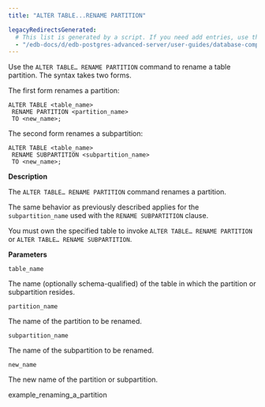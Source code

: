 ```yaml
---
title: "ALTER TABLE...RENAME PARTITION"

legacyRedirectsGenerated:
  # This list is generated by a script. If you need add entries, use the `legacyRedirects` key.
  - "/edb-docs/d/edb-postgres-advanced-server/user-guides/database-compatibility-table-partitioning-guide/13/alter_table_rename_partition.html"
---
```


<div id="alter_table_rename_partition" class="registered_link"></div>

Use the `ALTER TABLE… RENAME PARTITION` command to rename a table partition. The syntax takes two forms.

The first form renames a partition:

```text
ALTER TABLE <table_name>
 RENAME PARTITION <partition_name>
 TO <new_name>;
```

The second form renames a subpartition:

```text
ALTER TABLE <table_name>
 RENAME SUBPARTITION <subpartition_name>
 TO <new_name>;
```

**Description**

The `ALTER TABLE… RENAME PARTITION` command renames a partition.

The same behavior as previously described applies for the `subpartition_name` used with the `RENAME SUBPARTITION` clause.

You must own the specified table to invoke `ALTER TABLE… RENAME PARTITION` or `ALTER TABLE… RENAME SUBPARTITION`.

**Parameters**

`table_name`

 The name (optionally schema-qualified) of the table in which the partition or subpartition resides.

`partition_name`

 The name of the partition to be renamed.

`subpartition_name`

 The name of the subpartition to be renamed.

`new_name`

 The new name of the partition or subpartition.

<div class="toctree" maxdepth="3">

example_renaming_a_partition

</div>
